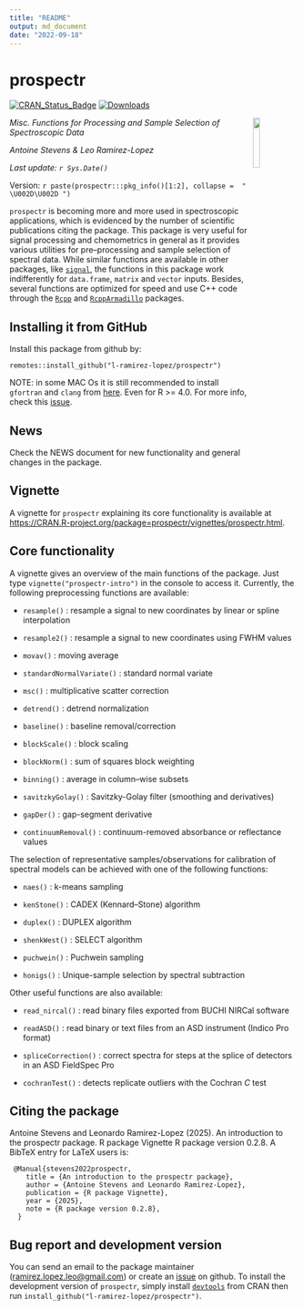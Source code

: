 ```yaml
---
title: "README"
output: md_document
date: "2022-09-18"
---
```


# prospectr

[![CRAN_Status_Badge](http://www.r-pkg.org/badges/version/prospectr)](https://CRAN.R-project.org/package=prospectr)
[![Downloads](https://cranlogs.r-pkg.org/badges/prospectr)](https://cranlogs.r-pkg.org/badges/prospectr)

<img align="right" src="./man/figures/logo.png" width="15%">

<!-- badges: end -->

<em><p align="left"> Misc. Functions for Processing and Sample Selection of Spectroscopic Data </p></em>
_Antoine Stevens & Leo Ramirez-Lopez_

_Last update: `r Sys.Date()`_


Version: `r paste(prospectr:::pkg_info()[1:2], collapse =  " \U002D\U002D ")`

`prospectr` is becoming more and more used in spectroscopic applications, which 
is evidenced by the number of scientific publications citing the package. 
This package is very useful for signal processing and chemometrics in general as 
it provides various utilities for pre--processing and sample selection 
of spectral data. While similar functions are available in other packages, like 
[`signal`](https://CRAN.R-project.org/package=signal), the 
functions in this package work indifferently for `data.frame`, `matrix` and 
`vector` inputs. Besides, several functions are optimized for speed and use 
C++ code through the [`Rcpp`](https://CRAN.R-project.org/package=Rcpp) 
and [`RcppArmadillo`](https://CRAN.R-project.org/package=RcppArmadillo)
packages.

## Installing it from GitHub

Install this package from github by:

```
remotes::install_github("l-ramirez-lopez/prospectr")
```
NOTE: in some MAC Os it is still recommended to install `gfortran` and `clang`
from [here](https://cran.r-project.org/bin/macosx/tools/). Even for R >= 4.0. 
For more info, check this [issue](https://github.com/tidyverts/fable/issues/193).  


## News

Check the NEWS document for new functionality and general changes in the package.


## Vignette

A vignette for `prospectr` explaining its core functionality is available at [https://CRAN.R-project.org/package=prospectr/vignettes/prospectr.html](https://CRAN.R-project.org/package=prospectr/vignettes/prospectr.html).


## Core functionality

A vignette gives an overview of the main functions of the package. Just
type `vignette("prospectr-intro")` in the console to access it. Currently, the
following preprocessing functions are available:

- `resample()`              : resample a signal to new coordinates by linear or spline interpolation

- `resample2()`             : resample a signal to new coordinates using FWHM values

- `movav()`                 : moving average

- `standardNormalVariate()` : standard normal variate

- `msc()`                   : multiplicative scatter correction

- `detrend()`               : detrend normalization

- `baseline()`              : baseline removal/correction

- `blockScale()`            : block scaling

- `blockNorm()`             : sum of squares block weighting

- `binning()`               : average in column--wise subsets

- `savitzkyGolay()`         : Savitzky-Golay filter (smoothing and derivatives)                      

- `gapDer()`                : gap-segment derivative

- `continuumRemoval()`      : continuum-removed absorbance or reflectance values

The selection of representative samples/observations for calibration of spectral
models can be achieved with one of the following functions:

- `naes()`      : k-means sampling

- `kenStone()`  : CADEX (Kennard--Stone) algorithm

- `duplex()`    : DUPLEX algorithm

- `shenkWest()` : SELECT algorithm

- `puchwein()`  : Puchwein sampling

- `honigs()`    : Unique-sample selection by spectral subtraction

Other useful functions are also available:


- `read_nircal()`      : read binary files exported from BUCHI NIRCal software

- `readASD()`          : read binary or text files from an ASD instrument (Indico Pro format)         

- `spliceCorrection()` : correct spectra for steps at the splice of detectors in an ASD FieldSpec Pro

- `cochranTest()`      : detects replicate outliers with the Cochran _C_ test

## Citing the package
Antoine Stevens and Leonardo Ramirez-Lopez (2025). An introduction to the prospectr package. R package
Vignette R package version 0.2.8.
A BibTeX entry for LaTeX users is:

```
 @Manual{stevens2022prospectr,
    title = {An introduction to the prospectr package},
    author = {Antoine Stevens and Leonardo Ramirez-Lopez},
    publication = {R package Vignette},
    year = {2025},
    note = {R package version 0.2.8},
  }
```
## Bug report and development version

You can send an email to the package maintainer (<ramirez.lopez.leo@gmail.com>) 
or create an [issue](https://github.com/l-ramirez-lopez/prospectr/issues) on github.
To install the development version of `prospectr`, simply install [`devtools`](https://CRAN.R-project.org/package=devtools) from
CRAN then run `install_github("l-ramirez-lopez/prospectr")`.
